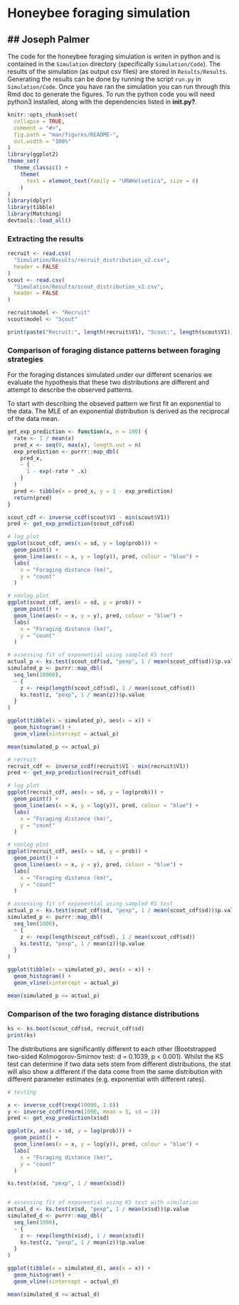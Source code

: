 # Honeybee foraging simulation
## Joseph Palmer
---

The code for the honeybee foraging simulation is writen in python and is contained in the `Simulation` directory (specifically `Simulation/Code`). The results of the simulation (as output csv files) are stored in `Results/Results`. Generating the results can be done by running the script `run.py` in `Simulation/Code`. Once you have ran the simulation you can run through this Rmd doc to generate the figures. To run the python code you will need python3 installed, along with the dependencies listed in **init.py?**.

```r
knitr::opts_chunk$set(
  collapse = TRUE,
  comment = "#>",
  fig.path = "man/figures/README-",
  out.width = "100%"
)
library(ggplot2)
theme_set(
  theme_classic() +
    theme(
      text = element_text(family = "URWHelvetica", size = 8)
    )
)
library(dplyr)
library(tibble)
library(Matching)
devtools::load_all()
```

### Extracting the results

```r

recruit <- read.csv(
  "Simulation/Results/recruit_distribution_v2.csv",
  header = FALSE
)
scout <- read.csv(
  "Simulation/Results/scout_distribution_v2.csv",
  header = FALSE
)

recruit$model <- "Recruit"
scout$model <- "Scout"

print(paste("Recruit:", length(recruit$V1), "Scout:", length(scout$V1)))
```


### Comparison of foraging distance patterns between foraging strategies

For the foraging distances simulated under our different scenarios we evaluate the hypothesis that these two distributions are different and attempt to describe the observed patterns.

To start with describing the obseved pattern we first fit an exponential to the data. The MLE of an exponential distribution is derived as the reciprocal of the data mean.

```r

get_exp_prediction <- function(x, n = 100) {
  rate <- 1 / mean(x)
  pred_x <- seq(0, max(x), length.out = n)
  exp_prediction <- purrr::map_dbl(
    pred_x,
    ~ {
      1 - exp(-rate * .x)
    }
  )
  pred <- tibble(x = pred_x, y = 1 - exp_prediction)
  return(pred)
}

scout_cdf <- inverse_ccdf(scout$V1 - min(scout$V1))
pred <- get_exp_prediction(scout_cdf$sd)

# log plot
ggplot(scout_cdf, aes(x = sd, y = log(prob))) +
  geom_point() +
  geom_line(aes(x = x, y = log(y)), pred, colour = "blue") +
  labs(
    x = "Foraging distance (km)",
    y = "count"
  )

# nonlog plot
ggplot(scout_cdf, aes(x = sd, y = prob)) +
  geom_point() +
  geom_line(aes(x = x, y = y), pred, colour = "blue") +
  labs(
    x = "Foraging distance (km)",
    y = "count"
  )

# assessing fit of exponential using sampled KS test
actual_p <- ks.test(scout_cdf$sd, "pexp", 1 / mean(scout_cdf$sd))$p.value
simulated_p <- purrr::map_dbl(
  seq_len(10000),
  ~ {
    z <- rexp(length(scout_cdf$sd), 1 / mean(scout_cdf$sd))
    ks.test(z, "pexp", 1 / mean(z))$p.value
  }
)

ggplot(tibble(x = simulated_p), aes(x = x)) +
  geom_histogram() +
  geom_vline(xintercept = actual_p)

mean(simulated_p <= actual_p)
```


```r
# recruit
recruit_cdf <- inverse_ccdf(recruit$V1 - min(recruit$V1))
pred <- get_exp_prediction(recruit_cdf$sd)

# log plot
ggplot(recruit_cdf, aes(x = sd, y = log(prob))) +
  geom_point() +
  geom_line(aes(x = x, y = log(y)), pred, colour = "blue") +
  labs(
    x = "Foraging distance (km)",
    y = "count"
  )

# nonlog plot
ggplot(recruit_cdf, aes(x = sd, y = prob)) +
  geom_point() +
  geom_line(aes(x = x, y = y), pred, colour = "blue") +
  labs(
    x = "Foraging distance (km)",
    y = "count"
  )

# assessing fit of exponential using sampled KS test
actual_p <- ks.test(scout_cdf$sd, "pexp", 1 / mean(scout_cdf$sd))$p.value
simulated_p <- purrr::map_dbl(
  seq_len(1000),
  ~ {
    z <- rexp(length(scout_cdf$sd), 1 / mean(scout_cdf$sd))
    ks.test(z, "pexp", 1 / mean(z))$p.value
  }
)

ggplot(tibble(x = simulated_p), aes(x = x)) +
  geom_histogram() +
  geom_vline(xintercept = actual_p)

mean(simulated_p <= actual_p)
```

### Comparison of the two foraging distance distributions

```r
ks <- ks.boot(scout_cdf$sd, recruit_cdf$sd)
print(ks)
```

The distributions are significantly different to each other (Bootstrapped two-sided Kolmogorov-Smirnov test: d = 0.1039, p < 0.001). Whilst the KS test can determine if two data sets stem from different distributions, the stat will also show a different if the data come from the same distribution with different parameter estimates (e.g. exponential with different rates).


```r
# testing

x <- inverse_ccdf(rexp(10000, 1.8))
y <- inverse_ccdf(rnorm(1000, mean = 5, sd = 1))
pred <- get_exp_prediction(x$sd)

ggplot(x, aes(x = sd, y = log(prob))) +
  geom_point() +
  geom_line(aes(x = x, y = log(y)), pred, colour = "blue") +
  labs(
    x = "Foraging distance (km)",
    y = "count"
  )

ks.test(x$sd, "pexp", 1 / mean(x$sd))


# assessing fit of exponential using KS test with simulation
actual_d <- ks.test(x$sd, "pexp", 1 / mean(x$sd))$p.value
simulated_d <- purrr::map_dbl(
  seq_len(1000),
  ~ {
    z <- rexp(length(x$sd), 1 / mean(x$sd))
    ks.test(z, "pexp", 1 / mean(z))$p.value
  }
)

ggplot(tibble(x = simulated_d), aes(x = x)) +
  geom_histogram() +
  geom_vline(xintercept = actual_d)

mean(simulated_d <= actual_d)
```
